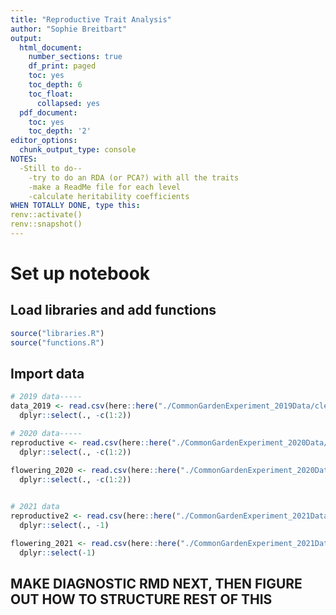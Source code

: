 ```yaml
---
title: "Reproductive Trait Analysis"
author: "Sophie Breitbart"
output:
  html_document:
    number_sections: true
    df_print: paged
    toc: yes
    toc_depth: 6
    toc_float:
      collapsed: yes
  pdf_document:
    toc: yes
    toc_depth: '2'
editor_options: 
  chunk_output_type: console
NOTES:
  -Still to do--
    -try to do an RDA (or PCA?) with all the traits
    -make a ReadMe file for each level
    -calculate heritability coefficients
WHEN TOTALLY DONE, type this:
renv::activate()
renv::snapshot()
---
```

# Set up notebook
## Load libraries and add functions
```r
source("libraries.R")
source("functions.R")
```

## Import data
```r
# 2019 data-----
data_2019 <- read.csv(here::here("./CommonGardenExperiment_2019Data/clean_data/clean_data_2019KSR.csv"), na.strings=c("NO PLANT", "none"), blank.lines.skip=TRUE, header=TRUE, sep=",") %>%
  dplyr::select(., -c(1:2))

# 2020 data-----
reproductive <- read.csv(here::here("./CommonGardenExperiment_2020Data/clean_data/2020_reproductive_clean.csv")) %>%
  dplyr::select(., -c(1:2))

flowering_2020 <- read.csv(here::here("./CommonGardenExperiment_2020Data/clean_data/2020_floweringplants_clean.csv")) %>%
  dplyr::select(., -c(1:2))

  
# 2021 data
reproductive2 <- read.csv(here::here("./CommonGardenExperiment_2021Data/clean_data/2021_reproductive_clean.csv")) %>%
  dplyr::select(., -1)

flowering_2021 <- read.csv(here::here("./CommonGardenExperiment_2021Data/clean_data/2021_floweringplants_clean.csv")) %>%
  dplyr::select(-1)
```


## MAKE DIAGNOSTIC RMD NEXT, THEN FIGURE OUT HOW TO STRUCTURE REST OF THIS

